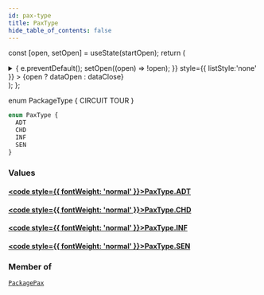 ```yaml
---
id: pax-type
title: PaxType
hide_table_of_contents: false
---
```






const [open, setOpen] = useState(startOpen);
return (
<details {...(open ? { open: true } : {})} className="details" style={{ border:'none', boxShadow:'none', background:'var(--ifm-background-color)' }}>
<summary
onClick={(e) => {
e.preventDefault();
setOpen((open) => !open);
}}
style={{ listStyle:'none' }} >
{open ? dataOpen : dataClose}
</summary>
{open && children}
</details>
);
};

enum PackageType
&#x007B;
CIRCUIT
TOUR
&#x007D;

```graphql
enum PaxType {
  ADT
  CHD
  INF
  SEN
}
```

### Values

#### [<code style={{ fontWeight: 'normal' }}>PaxType.<b>ADT</b></code>](#)

>

#### [<code style={{ fontWeight: 'normal' }}>PaxType.<b>CHD</b></code>](#)

>

#### [<code style={{ fontWeight: 'normal' }}>PaxType.<b>INF</b></code>](#)

>

#### [<code style={{ fontWeight: 'normal' }}>PaxType.<b>SEN</b></code>](#)

>

### Member of

[`PackagePax`](/api/objects/package-pax) <Badge class="badge badge--secondary" text="object"/>

